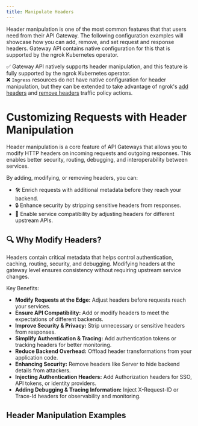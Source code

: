 ```yaml
---
title: Manipulate Headers
---
```



Header manipulation is one of the most common features that that users need from their API Gateway. The following configuration examples will showcase how you can add, remove, and set request and response headers.
Gateway API contains native configuration for this that is supported by the ngrok Kubernetes operator.

✅ Gateway API natively supports header manipulation, and this feature is fully supported by the ngrok Kubernetes operator. <br />
❌ `Ingress` resources do not have native configuration for header manipulation, but they can be extended to take advantage of ngrok's [add headers](/traffic-policy/actions/add-headers/) and [remove headers](/traffic-policy/actions/remove-headers/) traffic policy actions.

# Customizing Requests with Header Manipulation

Header manipulation is a core feature of API Gateways that allows you to modify HTTP headers on incoming requests and outgoing responses.
This enables better security, routing, debugging, and interoperability between services.

By adding, modifying, or removing headers, you can:

- 🛠 Enrich requests with additional metadata before they reach your backend.
- 🔒 Enhance security by stripping sensitive headers from responses.
- 🚀 Enable service compatibility by adjusting headers for different upstream APIs.

## 🔍 Why Modify Headers?

Headers contain critical metadata that helps control authentication, caching, routing, security, and debugging.
Modifying headers at the gateway level ensures consistency without requiring upstream service changes.

Key Benefits:

- **Modify Requests at the Edge:** Adjust headers before requests reach your services.
- **Ensure API Compatibility:** Add or modify headers to meet the expectations of different backends.
- **Improve Security & Privacy:** Strip unnecessary or sensitive headers from responses.
- **Simplify Authentication & Tracing:** Add authentication tokens or tracking headers for better monitoring.
- **Reduce Backend Overhead:** Offload header transformations from your application code.
- **Enhancing Security:** Remove headers like Server to hide backend details from attackers.
- **Injecting Authentication Headers:** Add Authorization headers for SSO, API tokens, or identity providers.
- **Adding Debugging & Tracing Information:** Inject X-Request-ID or Trace-Id headers for observability and monitoring.

## Header Manipulation Examples

<!-- prettier-ignore-start -->
<Tabs groupId="kind" queryString="kind">
	<TabItem value="agent-endpoint" label="AgentEndpoint" default>
	</TabItem>
	<TabItem value="cloud-endpoint" label="CloudEndpoint">
  </TabItem>
	<TabItem value="ingress" label="Ingress">
  </TabItem>
	<TabItem value="gateway-api" label="Gateway API">
  </TabItem>
</Tabs>
<!-- prettier-ignore-end -->
